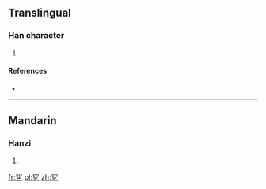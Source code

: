 ==Translingual==

===Han character===
{{Han char|rn=5|rad=乙|as=05|sn=6|four=|canj=竹中弓 (HLN)|ids=⿱[[卯]][[乙]]}}

# {{defn|Han|sort=乙05}}

====References====
* {{Han ref|kx=0084.141|dj=0171.190|hdz=10053.081|uh=4E6E|ud=20078}}

----

==Mandarin==

===Hanzi===
{{cmn-hanzi|pin=[[mǎo]] ([[mao3]])|wg=mao<sup>3</sup>}}

# {{defn|lang=cmn|sort=乙05}}

[[fr:乮]]
[[pl:乮]]
[[zh:乮]]